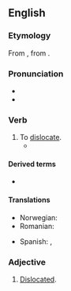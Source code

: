 ==English==
{{was wotd|2008|December|29}}

===Etymology===
From {{etyl|la|en}} {{m|la|luxātus}}, from {{m|la|luxō}}.

===Pronunciation===
* {{IPA|/ˈlʌk.seɪt/|lang=en}}
* {{audio|En-us-luxate.ogg|Audio (US)|lang=en}}

===Verb===
{{en-verb|luxates|luxating|luxated}}

# To [[dislocate]].
#* {{quote-book|1863|[[w:Stephen Smith (surgeon)|Stephen Smith]]|Hand-book of Surgical Operations|url=http://books.google.com/books?id=-GkfrDGXQH4C&pg=PA97|page=97
|passage=If in cases of difficulty you have recourse to this means, '''luxate''' downwards as far as half the dorsopalmar diameter, and then ''vice versa''.}}

====Derived terms====
* {{l|en|luxating patella}}

====Translations====
{{trans-top|to dislocate}}
* Norwegian: {{t|no|luksere}}
* Romanian: {{t+|ro|luxa}}
{{trans-mid}}
* Spanish: {{t+|es|dislocar}}, {{t+|es|luxar}}
{{trans-bottom}}

===Adjective===
{{en-adj}}

# [[dislocated|Dislocated]].
